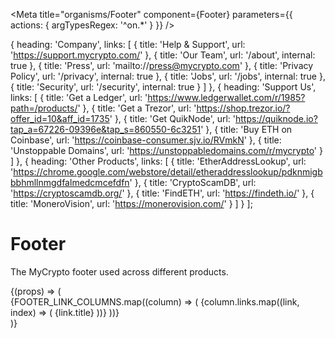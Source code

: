 

<Meta
  title="organisms/Footer"
  component={Footer}
  parameters={{ actions: { argTypesRegex: '^on.*' } }}
/>

  {
    heading: 'Company',
    links: [
      {
        title: 'Help & Support',
        url: 'https://support.mycrypto.com/'
      },
      {
        title: 'Our Team',
        url: '/about',
        internal: true
      },
      {
        title: 'Press',
        url: 'mailto://press@mycrypto.com'
      },
      {
        title: 'Privacy Policy',
        url: '/privacy',
        internal: true
      },
      {
        title: 'Jobs',
        url: '/jobs',
        internal: true
      },
      {
        title: 'Security',
        url: '/security',
        internal: true
      }
    ]
  },
  {
    heading: 'Support Us',
    links: [
      {
        title: 'Get a Ledger',
        url: 'https://www.ledgerwallet.com/r/1985?path=/products/'
      },
      {
        title: 'Get a Trezor',
        url: 'https://shop.trezor.io/?offer_id=10&aff_id=1735'
      },
      {
        title: 'Get QuikNode',
        url: 'https://quiknode.io?tap_a=67226-09396e&tap_s=860550-6c3251'
      },
      {
        title: 'Buy ETH on Coinbase',
        url: 'https://coinbase-consumer.sjv.io/RVmkN'
      },
      {
        title: 'Unstoppable Domains',
        url: 'https://unstoppabledomains.com/r/mycrypto'
      }
    ]
  },
  {
    heading: 'Other Products',
    links: [
      {
        title: 'EtherAddressLookup',
        url:
          'https://chrome.google.com/webstore/detail/etheraddresslookup/pdknmigbbbhmllnmgdfalmedcmcefdfn'
      },
      {
        title: 'CryptoScamDB',
        url: 'https://cryptoscamdb.org/'
      },
      {
        title: 'FindETH',
        url: 'https://findeth.io/'
      },
      {
        title: 'MoneroVision',
        url: 'https://monerovision.com/'
      }
    ]
  }
];

# Footer

The MyCrypto footer used across different products.

<Canvas>
  <Story name="Default">
    {(props) => (
      <Footer {...props}>
        <FooterAbout />
        <FooterSeparator order={1} />
        <FooterLinks>
          {FOOTER_LINK_COLUMNS.map((column) => (
            <FooterLinkColumn heading={column.heading}>
              {column.links.map((link, index) => (
                <FooterLink key={index}>
                  <Body as="a" href={link.url} color="inherit" sx={{ textDecoration: 'none' }}>
                    {link.title}
                  </Body>
                </FooterLink>
              ))}
            </FooterLinkColumn>
          ))}
        </FooterLinks>
        <FooterSeparator order={3} />
        <FooterDonateAndSubscribe listId="foo" tag="bar" />
      </Footer>
    )}
  </Story>
</Canvas>
